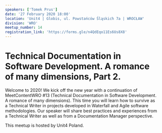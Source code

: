 ```yaml
---
speakers: ['Tomek Prus']
date: '27 February 2020 18:00'
location: 'Unit4 | Globis, ul. Powstańców Śląskich 7a | WROCŁAW'
division: 'WRO'
meetup_number: 14
registration_link: 'https://forms.gle/n4QdEqo11Es6Us8X8'
---
```


# Technical Documentation in Software Development. A romance of many dimensions, Part 2.

Welcome to 2020! We kick off the new year with a continuation of MeetContentWRO
#13 (Technical Documentation in Software Development. A romance of many
dimensions). This time you will learn how to survive as a Technical Writer in
projects developed in Waterfall and Agile software methodologies. Our speaker
will share best practices and experiences from a Technical Writer as well as
from a Documentation Manager perspective.

This meetup is hosted by Unit4 Poland.
